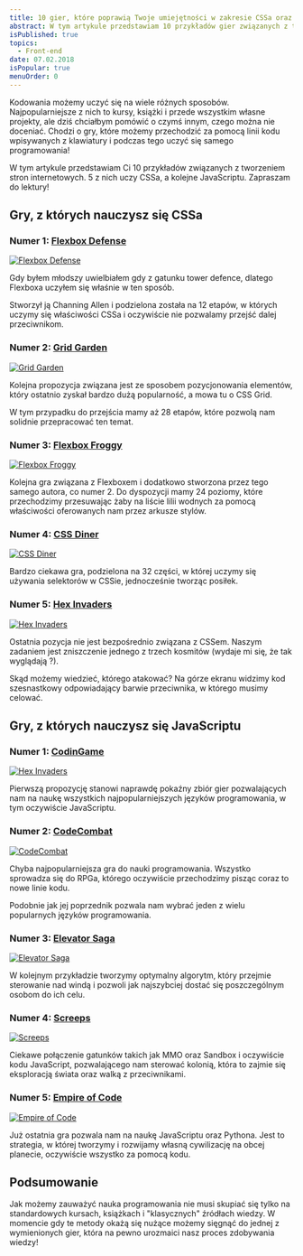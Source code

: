 ```yaml
---
title: 10 gier, które poprawią Twoje umiejętności w zakresie CSSa oraz JavaScriptu
abstract: W tym artykule przedstawiam 10 przykładów gier związanych z tworzeniem stron internetowych. 5 z nich uczy CSSa, a kolejne JavaScriptu.
isPublished: true
topics:
  - Front-end
date: 07.02.2018
isPopular: true
menuOrder: 0
---
```


Kodowania możemy uczyć się na wiele różnych sposobów. Najpopularniejsze z nich to kursy, książki i przede wszystkim własne projekty, ale dziś chciałbym pomówić o czymś innym, czego można nie doceniać. Chodzi o gry, które możemy przechodzić za pomocą linii kodu wpisywanych z klawiatury i podczas tego uczyć się samego programowania!

W tym artykule przedstawiam Ci 10 przykładów związanych z tworzeniem stron internetowych. 5 z nich uczy CSSa, a kolejne JavaScriptu. Zapraszam do lektury!

## Gry, z których nauczysz się CSSa

### Numer 1: [Flexbox Defense](http://www.flexboxdefense.com)

[![Flexbox Defense](./flexbox-defense.jpg)](http://www.flexboxdefense.com/)

Gdy byłem młodszy uwielbiałem gdy z gatunku tower defence, dlatego Flexboxa uczyłem się właśnie w ten sposób.

Stworzył ją Channing Allen i podzielona została na 12 etapów, w których uczymy się właściwości CSSa i oczywiście nie pozwalamy przejść dalej przeciwnikom.

### Numer 2: [Grid Garden](http://cssgridgarden.com)

[![Grid Garden](./grid-garden.jpg)](http://cssgridgarden.com)

Kolejna propozycja związana jest ze sposobem pozycjonowania elementów, który ostatnio zyskał bardzo dużą popularność, a mowa tu o CSS Grid.

W tym przypadku do przejścia mamy aż 28 etapów, które pozwolą nam solidnie przepracować ten temat.

### Numer 3: [Flexbox Froggy](http://flexboxfroggy.com)

[![Flexbox Froggy](./flexbox-froggy.jpg)](http://flexboxfroggy.com)

Kolejna gra związana z Flexboxem i dodatkowo stworzona przez tego samego autora, co numer 2. Do dyspozycji mamy 24 poziomy, które przechodzimy przesuwając żaby na liście lilii wodnych za pomocą właściwości oferowanych nam przez arkusze stylów.

### Numer 4: [CSS Diner](http://flukeout.github.io)

[![CSS Diner](./css-dinner.jpg)](http://flukeout.github.io)

Bardzo ciekawa gra, podzielona na 32 części, w której uczymy się używania selektorów w CSSie, jednocześnie tworząc posiłek.

### Numer 5: [Hex Invaders](http://www.hexinvaders.com)

[![Hex Invaders](./hex-invaders.jpg)](http://www.hexinvaders.com)

Ostatnia pozycja nie jest bezpośrednio związana z CSSem. Naszym zadaniem jest zniszczenie jednego z trzech kosmitów (wydaje mi się, że tak wyglądają ?).

Skąd możemy wiedzieć, którego atakować? Na górze ekranu widzimy kod szesnastkowy odpowiadający barwie przeciwnika, w którego musimy celować.

## Gry, z których nauczysz się JavaScriptu

### Numer 1: [CodinGame](https://www.codingame.com)

[![Hex Invaders](./codin-game.jpg)](http://www.hexinvaders.com)

Pierwszą propozycję stanowi naprawdę pokaźny zbiór gier pozwalających nam na naukę wszystkich najpopularniejszych języków programowania, w tym oczywiście JavaScriptu.

### Numer 2: [CodeCombat](https://codecombat.com)

[![CodeCombat](./code-combat.jpg)](https://codecombat.com)

Chyba najpopularniejsza gra do nauki programowania. Wszystko sprowadza się do RPGa, którego oczywiście przechodzimy pisząc coraz to nowe linie kodu.

Podobnie jak jej poprzednik pozwala nam wybrać jeden z wielu popularnych języków programowania.

### Numer 3: [Elevator Saga](http://play.elevatorsaga.com)

[![Elevator Saga](./elevator-saga.jpg)](http://play.elevatorsaga.com)

W kolejnym przykładzie tworzymy optymalny algorytm, który przejmie sterowanie nad windą i pozwoli jak najszybciej dostać się poszczególnym osobom do ich celu.

### Numer 4: [Screeps](https://screeps.com)

[![Screeps](./screeps.jpg)](https://screeps.com)

Ciekawe połączenie gatunków takich jak MMO oraz Sandbox i oczywiście kodu JavaScript, pozwalającego nam sterować kolonią, która to zajmie się eksploracją świata oraz walką z przeciwnikami.

### Numer 5: [Empire of Code](https://empireofcode.com)

[![Empire of Code](./empire-of-code.jpg)](https://empireofcode.com)

Już ostatnia gra pozwala nam na naukę JavaScriptu oraz Pythona. Jest to strategia, w której tworzymy i rozwijamy własną cywilizację na obcej planecie, oczywiście wszystko za pomocą kodu.

## Podsumowanie

Jak możemy zauważyć nauka programowania nie musi skupiać się tylko na standardowych kursach, książkach i "klasycznych" źródłach wiedzy. W momencie gdy te metody okażą się nużące możemy sięgnąć do jednej z wymienionych gier, która na pewno urozmaici nasz proces zdobywania wiedzy!
